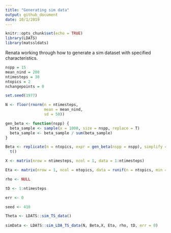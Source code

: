 ```yaml
---
title: "Generating sim data"
output: github_document
date: 10/1/2019
---
```


```r
knitr::opts_chunk$set(echo = TRUE)
library(LDATS)
library(matssldats)
```


Renata working through how to generate a sim dataset with specified characteristics. 

```r

nspp = 15
mean_nind = 200
ntimesteps = 30
ntopics = 2
nchangepoints = 0
```

```r

set.seed(1977)

N <- floor(rnorm(n = ntimesteps,
                 mean = mean_nind,
                 sd = 50))

gen_beta <- function(nspp) {
  beta_sample <- sample(x = 1000, size = nspp, replace = T)
  beta_sample <- beta_sample / sum(beta_sample)
}

Beta <- replicate(n = ntopics, expr = gen_beta(nspp = nspp), simplify = T) %>%
  t()

X <- matrix(nrow = ntimesteps, ncol = 1, data = 1:ntimesteps)

Eta <- matrix(nrow = 1, ncol = ntopics, data = runif(n = ntopics, min = 0.0000001, max = 1.5))

rho <- NULL

tD <- 1:ntimesteps

err <- 0

seed <- 410

Theta <- LDATS::sim_TS_data()
    
simData <- LDATS::sim_LDA_TS_data(N, Beta,X, Eta, rho, tD, err = 0)

```